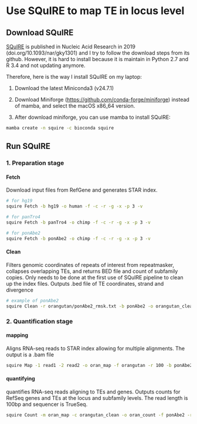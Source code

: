 # Use SQuIRE to map TE in locus level

## Download SQuIRE

[SQuIRE](https://github.com/wyang17/SQuIRE) is published in Nucleic Acid Research in 2019 (doi.org/10.1093/nar/gky1301) and I try to follow the download steps from its github. However, it is hard to install because it is maintain in Python 2.7 and R 3.4 and not updating anymore.

Therefore, here is the way I install SQuIRE on my laptop:

1.  Download the latest Miniconda3 (v24.7.1)

2.  Download Miniforge (<https://github.com/conda-forge/miniforge>) instead of mamba, and select the macOS x86_64 version.

3.  After download miniforge, you can use mamba to install SQuIRE:

``` bash
mamba create -n squire -c bioconda squire
```

## Run SQuIRE

### 1. Preparation stage

#### Fetch

Download input files from RefGene and generates STAR index.

``` bash
# for hg19
squire Fetch -b hg19 -o human -f -c -r -g -x -p 3 -v

# for panTro4
squire Fetch -b panTro4 -o chimp -f -c -r -g -x -p 3 -v

# for ponAbe2
squire Fetch -b ponAbe2 -o chimp -f -c -r -g -x -p 3 -v
```

#### Clean

Filters genomic coordinates of repeats of interest from repeatmasker, collapses overlapping TEs, and returns BED file and count of subfamily copies. Only needs to be done at the first use of SQuIRE pipeline to clean up the index files. Outputs .bed file of TE coordinates, strand and divergence

``` bash
# example of ponAbe2
squire Clean -r orangutan/ponAbe2_rmsk.txt -b ponAbe2 -o orangutan_clean -c 'DNA,LTR,LINE,SINE,Other' -v
```

### 2. Quantification stage

#### mapping

Aligns RNA-seq reads to STAR index allowing for multiple alignments. The output is a .bam file

``` bash
squire Map -1 read1 -2 read2 -o oran_map -f orangutan -r 100 -b ponAbe2 -p 4 -v
```

#### quantifying

quantifies RNA-seq reads aligning to TEs and genes. Outputs counts for RefSeq genes and TEs at the locus and subfamily levels. The read length is 100bp and sequencer is TrueSeq.

``` bash
squire Count -m oran_map -c orangutan_clean -o oran_count -f ponAbe2 -r 100 0b ponAbe2 -p 4 -s 1 -v
```
